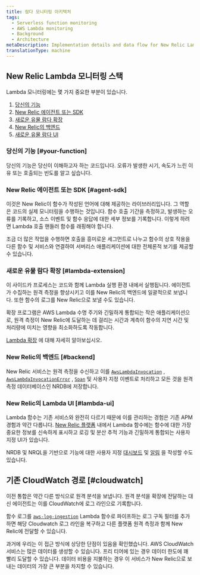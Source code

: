 ```yaml
---
title: 람다 모니터링 아키텍처
tags:
  - Serverless function monitoring
  - AWS Lambda monitoring
  - Background
  - Architecture
metaDescription: Implementation details and data flow for New Relic Lambda monitoring
translationType: machine
---
```


## New Relic Lambda 모니터링 스택

Lambda 모니터링에는 몇 가지 중요한 부분이 있습니다.

1. [당신의 기능](#your-function)
2. [New Relic 에이전트 또는 SDK](#agent-sdk)
3. [새로운 유물 람다 확장](#lambda-extension)
4. [New Relic의 백엔드](#backend)
5. [새로운 유물 람다 UI](#lambda-ui)

### 당신의 기능 [#your-function]

당신의 기능은 당신이 이해하고자 하는 코드입니다. 오류가 발생한 시기, 속도가 느린 이유 또는 호출되는 빈도를 알고 싶습니다.

### New Relic 에이전트 또는 SDK [#agent-sdk]

이것은 New Relic이 함수가 작성된 언어에 대해 제공하는 라이브러리입니다. 그 역할은 코드의 실제 모니터링을 수행하는 것입니다. 함수 호출 기간을 측정하고, 발생하는 오류를 기록하고, 소스 이벤트 및 함수 응답에 대한 세부 정보를 기록합니다. 이렇게 하려면 Lambda 호출 핸들러 함수를 래핑해야 합니다.

조금 더 많은 작업을 수행하면 호출을 흥미로운 세그먼트로 나누고 함수의 상호 작용을 다른 함수 및 서비스와 연결하여 서버리스 애플리케이션에 대한 전체론적 보기를 제공할 수 있습니다.

### 새로운 유물 람다 확장 [#lambda-extension]

이 사이드카 프로세스는 코드와 함께 Lambda 실행 환경 내에서 실행됩니다. 에이전트가 수집하는 원격 측정을 향상시키고 이를 New Relic의 백엔드에 일괄적으로 보냅니다. 또한 함수의 로그를 New Relic으로 보낼 수도 있습니다.

확장 프로그램은 AWS Lambda 수명 주기와 긴밀하게 통합되는 작은 애플리케이션으로, 원격 측정이 New Relic에 도달하는 데 걸리는 시간과 계측이 함수의 지연 시간 및 처리량에 미치는 영향을 최소화하도록 작동합니다.

[Lambda 확장](https://github.com/newrelic/newrelic-lambda-extension) 에 대해 자세히 알아보십시오.

### New Relic의 백엔드 [#backend]

New Relic 서비스는 원격 측정을 수신하고 이를 [`AwsLambdaInvocation`](https://docs.newrelic.com/attribute-dictionary/?event=AwsLambdaInvocation) , [`AwsLambdaInvocationError`](https://docs.newrelic.com/attribute-dictionary/?event=AwsLambdaInvocationError) , [`Span`](https://docs.newrelic.com/attribute-dictionary/?event=Span) 및 사용자 지정 이벤트로 처리하고 모든 것을 원격 측정 데이터베이스인 NRDB에 저장합니다.

### New Relic의 Lambda UI [#lambda-ui]

Lambda 함수는 기존 서비스와 완전히 다르기 때문에 이를 관리하는 경험은 기존 APM 경험과 약간 다릅니다. [New Relic 플랫폼](/docs/new-relic-one/use-new-relic-one/get-started/introduction-new-relic-one/) 내에서 Lambda 함수에는 함수에 대한 가장 중요한 정보를 신속하게 표시하고 로깅 및 분산 추적 기능과 긴밀하게 통합되는 사용자 지정 UI가 있습니다.

NRDB 및 NRQL을 기반으로 기능에 대한 사용자 지정 [대시보드](/docs/query-your-data/explore-query-data/dashboards/introduction-dashboards/) 및 [알림](/docs/alerts-applied-intelligence/new-relic-alerts/learn-alerts/introduction-alerts/) 을 작성할 수도 있습니다.

## 기존 CloudWatch 경로 [#cloudwatch]

이전 통합은 약간 다른 방식으로 원격 분석을 보냅니다. 원격 분석을 확장에 전달하는 대신 에이전트는 이를 CloudWatch에 로그 라인으로 기록합니다.

함수 로그를 [`aws-log-ingestion`](https://github.com/newrelic/aws-log-ingestion) Lambda 함수로 파이프하는 로그 구독 필터를 추가하면 해당 Cloudwatch 로그 라인을 복구하고 다른 플랫폼 원격 측정과 함께 New Relic에 전달할 수 있습니다.

과거에 우리는 이 접근 방식에 상당한 단점이 있음을 확인했습니다. AWS CloudWatch 서비스는 많은 데이터를 생성할 수 있습니다. 프리 티어에 있는 경우 데이터 한도에 꽤 빨리 도달할 수 있습니다. 데이터 비용을 지불하는 경우 이 서비스가 New Relic으로 보내는 데이터의 가장 큰 부분을 차지할 수 있습니다.